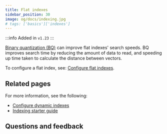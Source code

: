 ```yaml
---
title: Flat indexes
sidebar_position: 30
image: og/docs/indexing.jpg
# tags: ['basics']['indexes']
---
```


:::info Added in `v1.23`
:::


<FlatIntro/>

[Binary quantization (BQ)](/developers/weaviate/configuration/compression/bq-compression) can improve flat indexes' search speeds. BQ improves search time by reducing the amount of data to read, and speeding up time taken to calculate the distance between vectors.

To configure a flat index, see: [Configure flat indexes](/developers/weaviate/configuration/indexing-vector/flat-indexes).

## Related pages

For more information, see the following:

- [Configure dynamic indexes](/developers/weaviate/configuration/indexing-vector/dynamic-indexes)
- [Indexing starter guide](/developers/weaviate/starter-guides/managing-resources/indexing)

## Questions and feedback


<DocsFeedback/>